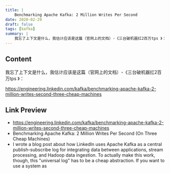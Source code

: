 ```yaml
---
title: |
    Benchmarking Apache Kafka: 2 Million Writes Per Second
date: 2020-02-29
draft: false
tags: [kafka]
summary: |
    我忘了上下文是什么，我估计应该是这篇（官网上的文档）-《三台破机器扛2百万tps 》：https://engineering.linkedin.com/kafka/benchmarking-apache-kafka-2-million-writes-second-three-cheap-machines
---
```


## Content

我忘了上下文是什么，我估计应该是这篇（官网上的文档）-《三台破机器扛2百万tps 》：

https://engineering.linkedin.com/kafka/benchmarking-apache-kafka-2-million-writes-second-three-cheap-machines

## Link Preview

- https://engineering.linkedin.com/kafka/benchmarking-apache-kafka-2-million-writes-second-three-cheap-machines
- Benchmarking Apache Kafka: 2 Million Writes Per Second (On Three Cheap Machines)
- I wrote a blog post about how LinkedIn uses Apache Kafka as a central publish-subscribe log for integrating data between applications, stream processing, and Hadoop data ingestion. To actually make this work, though, this "universal log" has to be a cheap abstraction. If you want to use a system as

